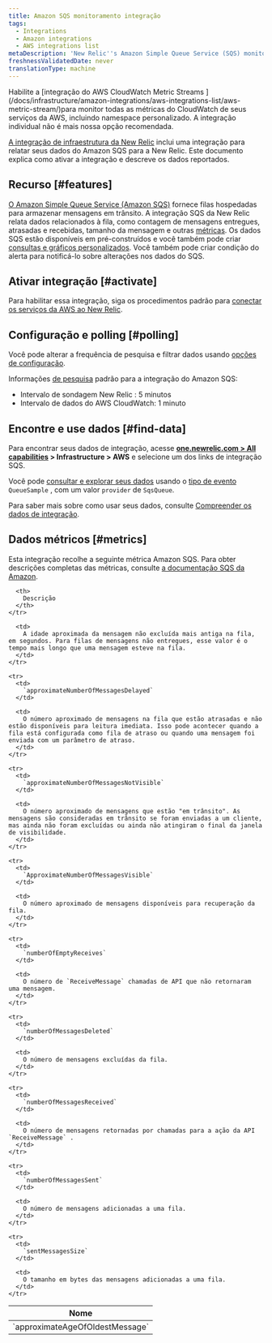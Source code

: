 ```yaml
---
title: Amazon SQS monitoramento integração
tags:
  - Integrations
  - Amazon integrations
  - AWS integrations list
metaDescription: 'New Relic''s Amazon Simple Queue Service (SQS) monitoring integration: what data it reports, and how to enable it.'
freshnessValidatedDate: never
translationType: machine
---
```


<Callout variant="important">
  Habilite a [integração do AWS CloudWatch Metric Streams ](/docs/infrastructure/amazon-integrations/aws-integrations-list/aws-metric-stream/)para monitor todas as métricas do CloudWatch de seus serviços da AWS, incluindo namespace personalizado. A integração individual não é mais nossa opção recomendada.
</Callout>

[A integração de infraestrutura da New Relic](/docs/infrastructure/integrations-getting-started/getting-started/introduction-infrastructure-integrations) inclui uma integração para relatar seus dados do Amazon SQS para a New Relic. Este documento explica como ativar a integração e descreve os dados reportados.

## Recurso [#features]

[O Amazon Simple Queue Service (Amazon SQS)](https://aws.amazon.com/sqs/) fornece filas hospedadas para armazenar mensagens em trânsito. A integração SQS da New Relic relata dados relacionados à fila, como contagem de mensagens entregues, atrasadas e recebidas, tamanho da mensagem e outras [métricas](#metrics). Os dados SQS estão disponíveis em <InlinePopover type="dashboards"/>pré-construídos e você também pode criar [consultas e gráficos personalizados](/docs/infrastructure/integrations-getting-started/getting-started/use-integration-data-new-relic-insights). Você também pode criar condição do alerta para notificá-lo sobre alterações nos dados do SQS.

## Ativar integração [#activate]

Para habilitar essa integração, siga os procedimentos padrão para [conectar os serviços da AWS ao New Relic](/docs/infrastructure/infrastructure-integrations/getting-started/connect-aws-integrations-infrastructure).

## Configuração e polling [#polling]

Você pode alterar a frequência de pesquisa e filtrar dados usando [opções de configuração](/docs/integrations/new-relic-integrations/getting-started/configure-polling-frequency-data-collection-cloud-integrations).

Informações [de pesquisa](/docs/infrastructure/amazon-integrations/aws-integrations-list/aws-polling-intervals-infrastructure-integrations) padrão para a integração do Amazon SQS:

* Intervalo de sondagem New Relic : 5 minutos
* Intervalo de dados do AWS CloudWatch: 1 minuto

## Encontre e use dados [#find-data]

Para encontrar seus dados de integração, acesse <DNT>**[one.newrelic.com > All capabilities](https://one.newrelic.com/all-capabilities) > Infrastructure > AWS**</DNT> e selecione um dos links de integração SQS.

Você pode [consultar e explorar seus dados](/docs/using-new-relic/data/understand-data/query-new-relic-data) usando o [tipo de evento](/docs/data-apis/understand-data/new-relic-data-types/#event-data) `QueueSample` , com um valor `provider` de `SqsQueue`.

Para saber mais sobre como usar seus dados, consulte [Compreender os dados de integração](/docs/infrastructure/integrations/find-use-infrastructure-integration-data).

## Dados métricos [#metrics]

Esta integração recolhe a seguinte métrica Amazon SQS. Para obter descrições completas das métricas, consulte [a documentação SQS da Amazon](http://docs.aws.amazon.com/AmazonCloudWatch/latest/monitoring/sqs-metricscollected.html).

<table>
  <thead>
    <tr>
      <th width={360}>
        Nome
      </th>

      <th>
        Descrição
      </th>
    </tr>
  </thead>

  <tbody>
    <tr>
      <td>
        `approximateAgeOfOldestMessage`
      </td>

      <td>
        A idade aproximada da mensagem não excluída mais antiga na fila, em segundos. Para filas de mensagens não entregues, esse valor é o tempo mais longo que uma mensagem esteve na fila.
      </td>
    </tr>

    <tr>
      <td>
        `approximateNumberOfMessagesDelayed`
      </td>

      <td>
        O número aproximado de mensagens na fila que estão atrasadas e não estão disponíveis para leitura imediata. Isso pode acontecer quando a fila está configurada como fila de atraso ou quando uma mensagem foi enviada com um parâmetro de atraso.
      </td>
    </tr>

    <tr>
      <td>
        `approximateNumberOfMessagesNotVisible`
      </td>

      <td>
        O número aproximado de mensagens que estão "em trânsito". As mensagens são consideradas em trânsito se foram enviadas a um cliente, mas ainda não foram excluídas ou ainda não atingiram o final da janela de visibilidade.
      </td>
    </tr>

    <tr>
      <td>
        `ApproximateNumberOfMessagesVisible`
      </td>

      <td>
        O número aproximado de mensagens disponíveis para recuperação da fila.
      </td>
    </tr>

    <tr>
      <td>
        `numberOfEmptyReceives`
      </td>

      <td>
        O número de `ReceiveMessage` chamadas de API que não retornaram uma mensagem.
      </td>
    </tr>

    <tr>
      <td>
        `numberOfMessagesDeleted`
      </td>

      <td>
        O número de mensagens excluídas da fila.
      </td>
    </tr>

    <tr>
      <td>
        `numberOfMessagesReceived`
      </td>

      <td>
        O número de mensagens retornadas por chamadas para a ação da API `ReceiveMessage` .
      </td>
    </tr>

    <tr>
      <td>
        `numberOfMessagesSent`
      </td>

      <td>
        O número de mensagens adicionadas a uma fila.
      </td>
    </tr>

    <tr>
      <td>
        `sentMessagesSize`
      </td>

      <td>
        O tamanho em bytes das mensagens adicionadas a uma fila.
      </td>
    </tr>
  </tbody>
</table>

